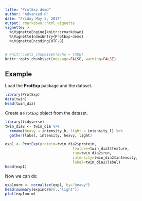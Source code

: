 ```yaml
---
title: "ProtExp demo"
author: "Advanced R"
date: "Friday May 5, 2017"
output: rmarkdown::html_vignette
vignette: >
  %\VignetteEngine{knitr::rmarkdown}
  %\VignetteIndexEntry{ProtExp-demo}
  %\VignetteEncoding{UTF-8}
---
```


```r
# knitr::opts_chunk$set(echo = TRUE)
knitr::opts_chunk$set(message=FALSE, warning=FALSE)
```
## Example

Load the __ProtExp__ package and the dataset.

```r
library(ProtExp)
data(twin)
head(twin_dia)
```

Create a `ProtExp` object from the dataset.

```r
library(tidyverse)
twin_dia2 <- twin_dia %>%
  rename(heavy = intensity_h, light = intensity_l) %>% 
  gather(label, intensity, heavy, light)

exp1 <- ProtExp(protein=twin_dia2$protein,
                               feature=twin_dia2$feature,
                               run=twin_dia2$run,
                               intensity=twin_dia2$intensity,
                               label=twin_dia2$label)
head(exp1)
```

Now we can do:

```r
exp1norm <- normalize(exp1, by="heavy")
head(summary(exp1norm)[,,"light"])
plot(exp1norm)
```

